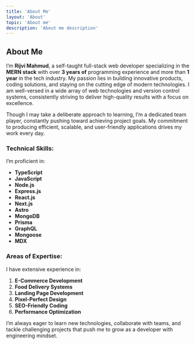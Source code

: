 ```yaml
---
title: 'About Me'
layout: 'About'
topic: 'About me'
description: 'About me description'
---
```


## About Me

I’m **Rijvi Mahmud**, a self-taught full-stack web developer specializing in the **MERN stack** with over **3 years of** programming experience and more than **1 year** in the tech industry. My passion lies in building innovative products, coding solutions, and staying on the cutting edge of modern technologies. I am well-versed in a wide array of web technologies and version control systems, consistently striving to deliver high-quality results with a focus on excellence.

Though I may take a deliberate approach to learning, I’m a dedicated team player, constantly pushing toward achieving project goals. My commitment to producing efficient, scalable, and user-friendly applications drives my work every day.

### Technical Skills:

I’m proficient in:

- **TypeScript**
- **JavaScript**
- **Node.js**
- **Express.js**
- **React.js**
- **Next.js**
- **Astro**
- **MongoDB**
- **Prisma**
- **GraphQL**
- **Mongoose**
- **MDX**

### Areas of Expertise:

I have extensive experience in:

1. **E-Commerce Development**
2. **Food Delivery Systems**
3. **Landing Page Development**
4. **Pixel-Perfect Design**
5. **SEO-Friendly Coding**
6. **Performance Optimization**

I’m always eager to learn new technologies, collaborate with teams, and tackle challenging projects that push me to grow as a developer with engineering mindset.
